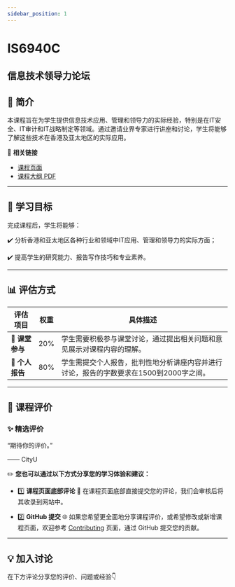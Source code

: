 ```yaml
---
sidebar_position: 1
---
```


# IS6940C
## 信息技术领导力论坛

## **📘 简介**
本课程旨在为学生提供信息技术应用、管理和领导力的实际经验，特别是在IT安全、IT审计和IT战略制定等领域。通过邀请业界专家进行讲座和讨论，学生将能够了解这些技术在香港及亚太地区的实际应用。

🔗 **相关链接**
- [课程页面](https://www.cityu.edu.hk/catalogue/pg/202425/course/IS6940C.htm)
- [课程大纲 PDF](https://www.cityu.edu.hk/catalogue/pg/202425/course/IS6940C.pdf)

---

## **🎯 学习目标**

完成课程后，学生将能够：

✔️ 分析香港和亚太地区各种行业和领域中IT应用、管理和领导力的实际方面；

✔️ 提高学生的研究能力、报告写作技巧和专业素养。

---

## **📊 评估方式**

| **评估项目**           | **权重** | **具体描述**                                                                                       |
|-----------------------|---------|---------------------------------------------------------------------------------------------------|
| **📄 课堂参与**        | 20%     | 学生需要积极参与课堂讨论，通过提出相关问题和意见展示对课程内容的理解。                           |
| **📄 个人报告**        | 80%     | 学生需提交个人报告，批判性地分析讲座内容并进行讨论，报告的字数要求在1500到2000字之间。           |

---

## **💬 课程评价**

### ✨ **精选评价**
<div className={commentStyles.commentBox}>
    <p className={commentStyles.commentText}>
        “期待你的评价。”
    </p>
    <p className={commentStyles.commentAuthor}>—— CityU</p>
</div>

✏️ **您也可以通过以下方式分享您的学习体验和建议：**

- 1️⃣ **课程页面底部评论**
💬 在课程页面底部直接提交您的评论，我们会审核后将其收录到网站中。

- 2️⃣ **GitHub 提交**
🌐 如果您希望更全面地分享课程评价，或希望修改或新增课程页面，欢迎参考 [Contributing](https://penjc.github.io/cityU-navigator/contributing) 页面，通过 GitHub 提交您的贡献。


---

## **💡 加入讨论**

在下方评论分享您的评价、问题或经验👇
<Utterances />

